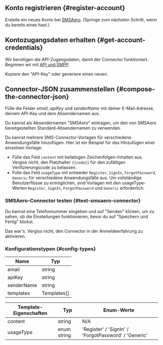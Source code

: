 ## Konto registrieren \{#register-account}

Erstelle ein neues Konto bei [SMSAero](https://smsaero.ru/). (Springe zum nächsten Schritt, wenn du bereits eines hast.)

## Kontozugangsdaten erhalten \{#get-account-credentials}

Wir benötigen die API-Zugangsdaten, damit der Connector funktioniert. Beginnen wir mit
[API und SMPP](https://smsaero.ru/cabinet/settings/apikey/).

Kopiere den "API-Key" oder generiere einen neuen.

## Connector-JSON zusammenstellen \{#compose-the-connector-json}

Fülle die Felder _email_, _apiKey_ und _senderName_ mit deiner E-Mail-Adresse, deinem API-Key und dem Absendernamen aus.

Du kannst als Absendernamen "SMSAero" eintragen, um den von SMSAero bereitgestellten Standard-Absendernamen zu verwenden.

Du kannst mehrere SMS-Connector-Vorlagen für verschiedene Anwendungsfälle hinzufügen. Hier ist ein Beispiel für das Hinzufügen einer einzelnen Vorlage:

- Fülle das Feld `content` mit beliebigen Zeichenfolgen-Inhalten aus. Vergiss nicht, den Platzhalter `{{code}}` für den zufälligen Verifizierungscode zu belassen.
- Fülle das Feld `usageType` mit entweder `Register`, `SignIn`, `ForgotPassword`, `Generic` für verschiedene Anwendungsfälle aus.
  Um vollständige Benutzerflüsse zu ermöglichen, sind Vorlagen mit den usageType-Werten `Register`, `SignIn`, `ForgotPassword` und `Generic` erforderlich.

### SMSAero-Connector testen \{#test-smsaero-connector}

Du kannst eine Telefonnummer eingeben und auf "Senden" klicken, um zu sehen, ob die Einstellungen funktionieren, bevor du auf "Speichern und Fertig" klickst.

Das war's. Vergiss nicht, den <MainSiteUrl href="/connectors/sms-connectors/#enable-phone-number-sign-up-or-sign-in">Connector in der Anmeldeerfahrung zu aktivieren</MainSiteUrl>.

### Konfigurationstypen \{#config-types}

| Name       | Typ         |
| ---------- | ----------- |
| email      | string      |
| apiKey     | string      |
| senderName | string      |
| templates  | Templates[] |

| Template-Eigenschaften | Typ         | Enum-Werte                                           |
| ---------------------- | ----------- | ---------------------------------------------------- |
| content                | string      | N/A                                                  |
| usageType              | enum string | 'Register' / 'SignIn' / 'ForgotPassword' / 'Generic' |
